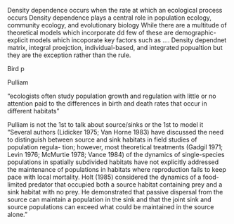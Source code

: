 Density dependence occurs when the rate at which an ecological process occurs
Density dependence plays a central role in population ecology, community ecology, and evolutionary biology
While there are a multitude of theoretical models which incorporate dd few of these are demographic-explicit models which incoporate key factors such as ....
Density dependnet matrix, integral proejction, individual-based, and integrated popualtion but they are the exception rather than the rule.

Bird p




Pulliam

"ecologists often study population growth and regulation with little or no attention paid to the differences in birth and death rates that occur in different habitats"

Pulliam is not the 1st to talk about source/sinks or the 1st to model it
"Several authors (Lidicker 1975; Van Horne 1983) have discussed the need to distinguish between source and sink habitats in field studies of population regula- tion; however, most theoretical treatments (Gadgil 1971; Levin 1976; McMurtie 1978; Vance 1984) of the dynamics of single-species populations in spatially subdivided habitats have not explicitly addressed the maintenance of populations in habitats where reproduction fails to keep pace with local mortality. Holt (1985) considered the dynamics of a food-limited predator that occupied both a source habitat containing prey and a sink habitat with no prey. He demonstrated that passive dispersal from the source can maintain a population in the sink and that the joint sink and source populations can exceed what could be maintained in the source alone."
